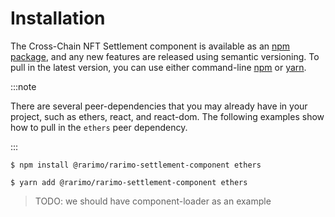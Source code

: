 ---
---

# Installation

The Cross-Chain NFT Settlement component is available as an [npm package](https://www.npmjs.com/package/@rarimo/rarimo-settlement-component), and any new features are released using semantic versioning.
To pull in the latest version, you can use either command-line [npm](https://docs.npmjs.com/downloading-and-installing-node-js-and-npm) or [yarn](https://classic.yarnpkg.com/lang/en/docs/install/).

:::note

There are several peer-dependencies that you may already have in your project, such as ethers, react, and react-dom.
The following examples show how to pull in the `ethers` peer dependency.

:::

```shell
$ npm install @rarimo/rarimo-settlement-component ethers
```

```shell
$ yarn add @rarimo/rarimo-settlement-component ethers
```

> TODO: we should have component-loader as an example